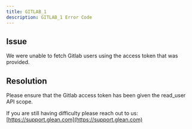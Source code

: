 ```yaml
---
title: GITLAB_1
description: GITLAB_1 Error Code
---
```


## Issue

We were unable to fetch Gitlab users using the access token that was provided.

## Resolution

Please ensure that the Gitlab access token has been given the read_user API scope.

If you are still having difficulty please reach out to us: [https://support.glean.com](https://support.glean.com)
